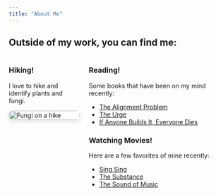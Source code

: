 ```yaml
---
title: "About Me"
---
```


## Outside of my work, you can find me: ##

<div style="display: flex; align-items: flex-start; gap: 20px;">

<div style="flex: 1; max-width: 300px;">
  
### Hiking!

I love to hike and identify plants and fungi.

<img src="fungi.001.jpeg" alt="Fungi on a hike" style="width: 100%; border-radius: 8px; box-shadow: 0 4px 8px rgba(0,0,0,0.1);">

</div>

<div style="flex: 2;">

### Reading!

Some books that have been on my mind recently:

- [The Alignment Problem](https://www.goodreads.com/book/show/53429525-the-alignment-problem)
- [The Urge](https://www.goodreads.com/book/show/32701181-the-urge)
- [If Anyone Builds It, Everyone Dies](https://www.goodreads.com/book/show/61429152-if-anyone-builds-it-everyone-dies)

### Watching Movies!

Here are a few favorites of mine recently:

- [Sing Sing](https://www.imdb.com/title/tt0081326/)
- [The Substance](https://www.imdb.com/title/tt26466964/)
- [The Sound of Music](https://www.imdb.com/title/tt0059742/)

</div>

</div>